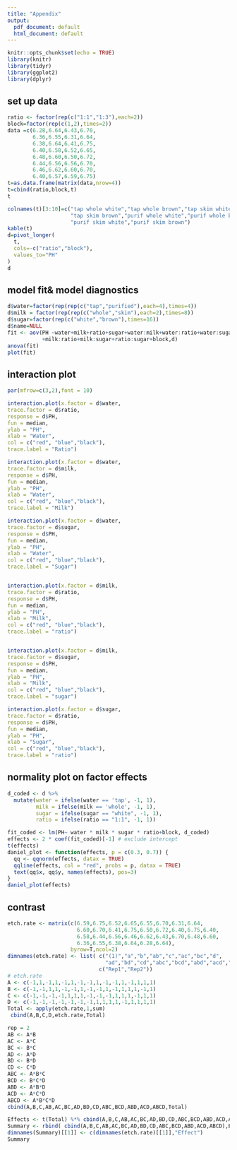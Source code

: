 ```yaml
---
title: "Appendix"
output:
  pdf_document: default
  html_document: default
---
```


```r
knitr::opts_chunk$set(echo = TRUE)
library(knitr)
library(tidyr)
library(ggplot2)
library(dplyr)
```

## set up data
```r
ratio <- factor(rep(c("1:1","1:3"),each=2))
block=factor(rep(c(1,2),times=2))
data =c(6.28,6.64,6.43,6.70,
        6.36,6.55,6.31,6.64,
        6.38,6.64,6.41,6.75,
        6.40,6.58,6.52,6.65,
        6.48,6.60,6.50,6.72,
        6.44,6.56,6.56,6.70,
        6.46,6.62,6.60,6.70,
        6.40,6.57,6.59,6.75)
t=as.data.frame(matrix(data,nrow=4))
t=cbind(ratio,block,t)
t
```
```r
colnames(t)[3:10]=c("tap whole white","tap whole brown","tap skim white",
                    "tap skim brown","purif whole white","purif whole brown",
                    "purif skim white","purif skim brown")
kable(t)
d=pivot_longer(
  t,
  cols=-c("ratio","block"),
  values_to="PH"
)
d
```

## model fit& model diagnostics
```r
d$water=factor(rep(rep(c("tap","purified"),each=4),times=4))
d$milk = factor(rep(rep(c("whole","skim"),each=2),times=8))
d$sugar=factor(rep(c("white","brown"),times=16))
d$name=NULL
fit <- aov(PH ~water+milk+ratio+sugar+water:milk+water:ratio+water:sugar
           +milk:ratio+milk:sugar+ratio:sugar+block,d)
anova(fit)
plot(fit)
```

## interaction plot
```r
par(mfrow=c(3,2),font = 10) 

interaction.plot(x.factor = d$water,
trace.factor = d$ratio,
response = d$PH,
fun = median,
ylab = "PH",
xlab = "Water",
col = c("red", "blue","black"),
trace.label = "Ratio")

interaction.plot(x.factor = d$water,
trace.factor = d$milk,
response = d$PH,
fun = median,
ylab = "PH",
xlab = "Water",
col = c("red", "blue","black"),
trace.label = "Milk")

interaction.plot(x.factor = d$water,
trace.factor = d$sugar,
response = d$PH,
fun = median,
ylab = "PH",
xlab = "Water",
col = c("red", "blue","black"),
trace.label = "Sugar")


interaction.plot(x.factor = d$milk,
trace.factor = d$ratio,
response = d$PH,
fun = median,
ylab = "PH",
xlab = "Milk",
col = c("red", "blue","black"),
trace.label = "ratio")


interaction.plot(x.factor = d$milk,
trace.factor = d$sugar,
response = d$PH,
fun = median,
ylab = "PH",
xlab = "Milk",
col = c("red", "blue","black"),
trace.label = "sugar")

interaction.plot(x.factor = d$sugar,
trace.factor = d$ratio,
response = d$PH,
fun = median,
ylab = "PH",
xlab = "Sugar",
col = c("red", "blue","black"),
trace.label = "ratio")
```
## normality plot on factor effects
```r
d_coded <- d %>%
  mutate(water = ifelse(water == 'tap', -1, 1),
         milk = ifelse(milk == 'whole', -1, 1),
         sugar = ifelse(sugar == "white", -1, 1),
         ratio = ifelse(ratio == "1:1", -1, 1))

fit_coded <- lm(PH~ water * milk * sugar * ratio+block, d_coded)
effects <- 2 * coef(fit_coded)[-1] # exclude intercept
t(effects)
daniel_plot <- function(effects, p = c(0.3, 0.7)) { 
  qq <- qqnorm(effects, datax = TRUE)
  qqline(effects, col = "red", probs = p, datax = TRUE)
  text(qq$x, qq$y, names(effects), pos=3)
}
daniel_plot(effects)
```

## contrast
```r
etch.rate <- matrix(c(6.59,6.75,6.52,6.65,6.55,6.70,6.31,6.64,
                      6.60,6.70,6.41,6.75,6.50,6.72,6.40,6.75,6.40,
                      6.58,6.44,6.56,6.46,6.62,6.43,6.70,6.48,6.60,
                      6.36,6.55,6.38,6.64,6.28,6.64),
                    byrow=T,ncol=2)
dimnames(etch.rate) <- list( c("(1)","a","b","ab","c","ac","bc","d",
                               "ad","bd","cd","abc","bcd","abd","acd","abcd"),
                             c("Rep1","Rep2"))
# etch.rate
A <- c(-1,1,-1,1,-1,1,-1,-1,1,-1,-1,1,-1,1,1,1)
B <- c(-1,-1,1,1,-1,-1,1,-1,-1,1,-1,1,1,1,-1,1)
C <- c(-1,-1,-1,-1,1,1,1,-1,-1,-1,1,1,1,-1,1,1)
D <- c(-1,-1,-1,-1,-1,-1,-1,1,1,1,1,-1,1,1,1,1)
Total <- apply(etch.rate,1,sum)
 cbind(A,B,C,D,etch.rate,Total)
```

```r
rep = 2
AB <- A*B
AC <- A*C
BC <- B*C
AD <- A*D
BD <- B*D
CD <- C*D
ABC <- A*B*C
BCD <- B*C*D
ABD <- A*B*D
ACD <- A*C*D
ABCD <- A*B*C*D
cbind(A,B,C,AB,AC,BC,AD,BD,CD,ABC,BCD,ABD,ACD,ABCD,Total)
```

```r
Effects <- t(Total) %*% cbind(A,B,C,AB,AC,BC,AD,BD,CD,ABC,BCD,ABD,ACD,ABCD)/(8*rep)
Summary <- rbind( cbind(A,B,C,AB,AC,BC,AD,BD,CD,ABC,BCD,ABD,ACD,ABCD),Effects)
dimnames(Summary)[[1]] <- c(dimnames(etch.rate)[[1]],"Effect")
Summary
```

